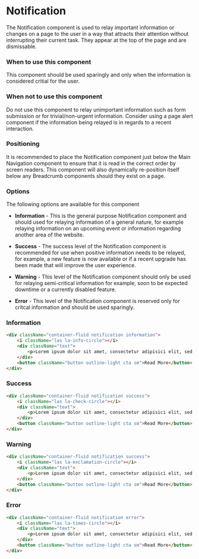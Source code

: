 
<Meta title="Components/Alerts/Notification" component={Notification} />

# Notification

The Notification component is used to relay important information or changes on a page to the user in a way that attracts their attention without interrupting their current task. They appear at the top of the page and are dismissable.

### When to use this component

This component should be used sparingly and only when the information is considered critial for the user.

### When not to use this component

Do not use this component to relay unimportant information such as form submission or for trivial/non-urgent information. Consider using a page alert component if the information being relayed is in regards to a recent interaction.

### Positioning

It is recommended to place the Notification component just below the Main Navigation component to ensure that it is read in the correct order by screen readers. This component will also dynamically re-position itself below any Breadcrumb components should they exist on a page.

### Options

The following options are available for this component

- **Information** - This is the general purpose Notification component and should used for relaying information of a general nature, for example relaying information on an upcoming event or information regarding another area of the website.

- **Success** - The success level of the Notification component is recommended for use when positive information needs to be relayed, for example, a new feature is now available or if a recent upgrade has been made that will improve the user experience.

- **Warning** - This level of the Notification component should only be used for relaying semi-critical information for example, soon to be expected downtime or a currently disabled feature.

- **Error** - This level of the Notification component is reserved only for critcal information and should be used sparingly.

### Information

<Notification status="information" text="Lorem ipsum dolor sit amet, consectetur adipisici elit, sed eiusmod tempor incidunt ut labore et dolore magna aliqua. Cum sociis natoque penatibus et magnis dis parturient."></Notification>

```HTML
<div className="container-fluid notification information">
    <i className="las la-info-circle"></i>
    <div className="text">
        <p>Lorem ipsum dolor sit amet, consectetur adipisici elit, sed eiusmod tempor incidunt ut labore et dolore magna aliqua. Cum sociis natoque penatibus et magnis dis parturient.</p>
    </div>
    <button className="button outline-light cta sm">Read More</button>
</div>
```

### Success

<Notification status="success" text="Lorem ipsum dolor sit amet, consectetur adipisici elit, sed eiusmod tempor incidunt ut labore et dolore magna aliqua. Cum sociis natoque penatibus et magnis dis parturient."></Notification>

```HTML
<div className="container-fluid notification success">
    <i className="las la-check-circle"></i>
    <div className="text">
        <p>Lorem ipsum dolor sit amet, consectetur adipisici elit, sed eiusmod tempor incidunt ut labore et dolore magna aliqua. Cum sociis natoque penatibus et magnis dis parturient.</p>
    </div>
    <button className="button outline-light cta sm">Read More</button>
</div>
```

### Warning

<Notification status="warning" text="Lorem ipsum dolor sit amet, consectetur adipisici elit, sed eiusmod tempor incidunt ut labore et dolore magna aliqua. Cum sociis natoque penatibus et magnis dis parturient."></Notification>

```HTML
<div className="container-fluid notification success">
    <i className="las la-exclamation-circle"></i>
    <div className="text">
        <p>Lorem ipsum dolor sit amet, consectetur adipisici elit, sed eiusmod tempor incidunt ut labore et dolore magna aliqua. Cum sociis natoque penatibus et magnis dis parturient.</p>
    </div>
    <button className="button outline-light cta sm">Read More</button>
</div>
```

### Error

<Notification status="error" text="Lorem ipsum dolor sit amet, consectetur adipisici elit, sed eiusmod tempor incidunt ut labore et dolore magna aliqua. Cum sociis natoque penatibus et magnis dis parturient."></Notification>

```HTML
<div className="container-fluid notification error">
    <i className="las la-times-circle"></i>
    <div className="text">
        <p>Lorem ipsum dolor sit amet, consectetur adipisici elit, sed eiusmod tempor incidunt ut labore et dolore magna aliqua. Cum sociis natoque penatibus et magnis dis parturient.</p>
    </div>
    <button className="button outline-light cta sm">Read More</button>
</div>
```

